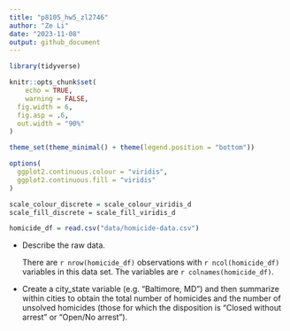 ```yaml
---
title: "p8105_hw5_zl2746"
author: "Ze Li"
date: "2023-11-08"
output: github_document
---
```


```r
library(tidyverse)

knitr::opts_chunk$set(
	echo = TRUE,
	warning = FALSE,
  fig.width = 6,
  fig.asp = .6,
  out.width = "90%"
)

theme_set(theme_minimal() + theme(legend.position = "bottom"))

options(
  ggplot2.continuous.colour = "viridis",
  ggplot2.continuous.fill = "viridis"
)

scale_colour_discrete = scale_colour_viridis_d
scale_fill_discrete = scale_fill_viridis_d
```

```r
homicide_df = read.csv("data/homicide-data.csv")
```

* Describe the raw data.
  
  There are `r nrow(homicide_df)` observations with `r ncol(homicide_df)` variables in this data set. The variables are `r colnames(homicide_df)`.
  
* Create a city_state variable (e.g. “Baltimore, MD”) and then summarize within cities to obtain the total number of homicides and the number of unsolved homicides (those for which the disposition is “Closed without arrest” or “Open/No arrest”).
